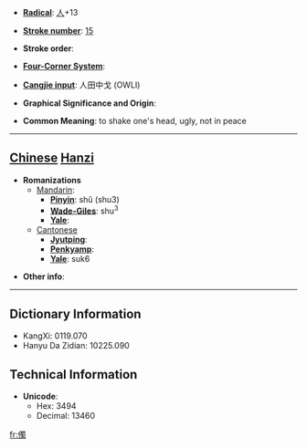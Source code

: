 * '''[[Wiktionary:Chinese radical index| Radical]]''': [[Wiktionary:Chinese radical index 人|人]]+13

* '''[[Wiktionary:Chinese total strokes index|Stroke number]]''': [[Wiktionary:Chinese total strokes index 15|15]]

* '''Stroke order''': 

* '''[[Wiktionary:Chinese four corner index|Four-Corner System]]''': 

* '''[[Wiktionary:Chinese Cangjie index|Cangjie input]]''': 人田中戈 (OWLI)

* '''Graphical Significance and Origin''': 

* '''Common Meaning''': to shake one's head, ugly, not in peace

----

== [[Chinese]] [[Hanzi]] ==

* '''Romanizations'''
** [[Mandarin]]:
*** '''[[Pinyin]]''': shǔ (shu3)
*** '''[[Wade-Giles]]''': shu<sup>3</sup>
*** '''[[Yale]]''': 
**[[Cantonese]]
***'''[[Jyutping]]''':
***'''[[Penkyamp]]''': 
***'''[[Yale]]''': suk6

* '''Other info''': 

----

== Dictionary Information ==

* KangXi: 0119.070
* Hanyu Da Zidian: 10225.090

== Technical Information ==

* '''Unicode''':
** Hex: 3494
** Decimal: 13460
[[fr:㒔]]